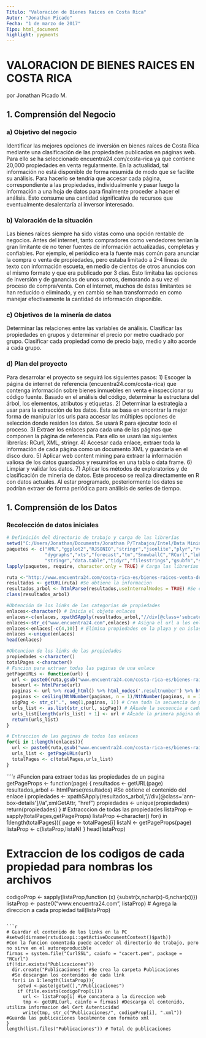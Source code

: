 ---
Título: "Valoración de Bienes Raíces en Costa Rica"
Autor: "Jonathan Picado"
Fecha: "1 de marzo de 2017"
Tipo: html_document
highlight: pygments 
---
# VALORACION DE BIENES RAICES EN COSTA RICA
por Jonathan Picado M.

## 1. Comprensión del Negocio
### a) Objetivo del negocio
Identificar las mejores opciones de inversión en bienes raíces de Costa Rica mediante una clasificación de las propiedades publicadas en páginas web.  Para ello se ha seleccionado encuentra24.com/costa-rica ya que contiene 20,000 propiedades en venta regularmente. En la actualidad, tal información no está disponible de forma resumida de modo que se facilite su análisis.  Para hacerlo se tendría que accesar cada página, correspondiente a las propiedades, individualmente y pasar luego la información a una hoja de datos para finalmente proceder a hacer el análisis.  Esto consume una cantidad significativa de recursos que eventualmente desalentaría al inversor interesado.

### b) Valoración de la situación
Las bienes raíces siempre ha sido vistas como una opción rentable de negocios.  Antes del internet, tanto compradores como vendedores tenían la gran limitante de no tener fuentes de información actualizadas, completas y confiables.  Por ejemplo, el periódico era la fuente más común para anunciar la compra o venta de propiedades, pero estaba limitado a 2-4 líneas de texto con información escueta, en medio de cientos de otros anuncios con el mismo formato y que era publicado por 3 días.  Esto limitaba las opciones de inversión y de ganancias de unos u otros, demorando a su vez el proceso de compra/venta.  Con el internet, muchos de éstas limitantes se han reducido o eliminado, y en cambio se han transformado en como manejar efectivamente la cantidad de información disponible.  

### c) Objetivos de la minería de datos
Determinar las relaciones entre las variables de análisis.
Clasificar las propiedades en grupos y determinar el precio por metro cuadrado por grupo.
Clasificar cada propiedad como de precio bajo, medio y alto acorde a cada grupo.

### d) Plan del proyecto
Para desarrolar el proyecto se seguirá los siguientes pasos:
1) Escoger la página de internet de referencia (encuentra24.com/costa-rica) que contenga información sobre bienes inmuebles en venta e inspeccionar su código fuente.  Basado en el análisis del código, determinar la estructura del árbol, los elementos, atributos y etiquetas.
2) Determinar la estrategia a usar para la extracción de los datos. Esta se basa en encontrar la mejor forma de manipular los urls para accesar las múltiples opciones de selección donde residen los datos.  Se usará R para ejecutar todo el proceso.
3) Extraer los enlaces para cada una de las páginas que componen la página de referencia.  Para ello se usará las siguientes librerías: RCurl, XML, stringr.
4) Accesar cada enlace, extraer toda la información de cada página como un documento XML y guardarla en el disco duro.
5) Aplicar web content mining para extraer la información valiosa de los datos guardados y resumirlos en una tabla o data frame.
6) Limpiar y validar los datos.
7) Aplicar los métodos de exploratorios y de clasificación de minería de datos.  Este proceso se realiza directamente en R con datos actuales.  Al estar programado, posteriormente los datos se podrían extraer de forma periódica para análisis de series de tiempo.


## 1. Comprensión de los Datos
### Recolección de datos iniciales

```{r,include=FALSE}
# Definición del directorio de trabajo y carga de las librerías
setwd("C:/Users/Jonathan/Documents/Jonathan P/Trabajos/Intel/Data Mining & ML/Data Mining Expert/10-Proyecto/")
paquetes <- c("XML","ggplot2","RJSONIO","stringr","jsonlite","plyr","rvest","cluster","FactoMineR",
              "dygraphs","xts","forecast","tm","SnowballC","RCurl","lubridate","randomForest","e1071",
              "stringr","data.table","tidyr","filesstrings","gsubfn","stringr")
lapply(paquetes, require, character.only = TRUE) # Carga las librerias necesarias
```

```{r}
ruta <-"http://www.encuentra24.com/costa-rica-es/bienes-raices-venta-de-propiedades" #Ruta principal de la pagina
resultados <- getURL(ruta) #Se obtiene la informacion
resultados_arbol <- htmlParse(resultados,useInternalNodes = TRUE) #Se crea un objeto que la represente en R
class(resultados_arbol)

#Obtención de los links de las categorias de propiedades 
enlaces<-character() # Inicia el objeto enlaces
enlaces<-c(enlaces, xpathSApply(resultados_arbol,"//div[@class='subcategory-container']//a",xmlGetAttr, "href")) 
enlaces<-str_c("www.encuentra24.com",enlaces) # Asigna el url a los enlaces
enlaces<-enlaces[-c(4,10)] # Elimina propiedades en la playa y en islas que no son de interés
enlaces <-unique(enlaces)
head(enlaces)

#Obtencion de los links de las propiedades
propiedades <-character()
totalPages <-character()
# Funcion para extraer todas las paginas de una enlace
getPageURLs <- function(url) {
  url <- paste0(ruta,gsub("www.encuentra24.com/costa-rica-es/bienes-raices-venta-de-propiedades", "", enlaces[i]))
  baseurl <- htmlParse(url) 
  paginas <- url %>% read_html() %>% html_nodes('.resultnumber') %>% html_text() #Cantidad de anuncios por enlace
  paginas <- ceiling(NthNumber(paginas, n = 1)/NthNumber(paginas, n = 3)) #Cantidad de pags por enlace
  sigPag <- str_c(".", seq(1,paginas, 1)) # Crea toda la secuencia de páginas
  urls_list <- as.list(str_c(url, sigPag)) # AÃ±ade la secuencia a cada url 
  urls_list[length(urls_list) + 1] <- url # AÃ±ade la primera página de cada enlace [i]
  return(urls_list)
}

# Entraccion de las paginas de todos los enlaces
for(i in 1:length(enlaces)){
  url <- paste0(ruta,gsub("www.encuentra24.com/costa-rica-es/bienes-raices-venta-de-propiedades", "", enlaces[i]))
  urls_list <- getPageURLs(url)
  totalPages <- c(totalPages,urls_list)
}
````



````{r}
#Funcion para extraer todas las propiedades de un pagina
getPageProps <- function(page) {
  resultados <- getURL(page)
  resultados_arbol <- htmlParse(resultados) #Se obtiene el contenido del enlace i
  propiedades <- xpathSApply(resultados_arbol,"//div[@class='ann-box-details']//a",xmlGetAttr, "href")
  propiedades <- unique(propiedades)
  return(propiedades)
}
# Extracccion de todas las propiedades
listaProp <- sapply(totalPages,getPageProps)
listaProp <-character()
for(i in 1:length(totalPages)){
  page <- totalPages[i]
  listaN <- getPageProps(page)
  listaProp <- c(listaProp,listaN)
}
head(listaProp)

# Extraccion de los codigos de cada propiedad para nombras los archivos
codigoProp <- sapply(listaProp,function (x) {substr(x,nchar(x)-6,nchar(x))})
listaProp <- paste0("www.encuentra24.com", listaProp) # Agrega la direccion a cada propiedad
tail(listaProp)

```

```{r}
# Guardar el contenido de los links en la PC
#setwd(dirname(rstudioapi::getActiveDocumentContext()$path))
#Con la funcion comentada puede acceder al directorio de trabajo, pero no sirve en el autoreproducible
firmas = system.file("CurlSSL", cainfo = "cacert.pem", package = "RCurl")
if(!dir.exists("Publicaciones"))
  dir.create("Publicaciones") #Se crea la carpeta Publicaciones
  #Se descargan los contenidos de cada link
  for(i in 1:length(listaProp)){
    setwd <-paste(getwd(),"/Publicaciones")
    if (file.exists(codigoProp[i]))
      url <- listaProp[i] #Le concatena a la direccion web
      tmp <- getURL(url, cainfo = firmas) #Descarga el contenido, utiliza informacion del Cert Autenticidad
      write(tmp, str_c("Publicaciones/", codigoProp[i], ".xml")) #Guarda las publicaciones localmente con formato xml
}
length(list.files("Publicaciones")) # Total de publicaciones
```


```{r}

```

